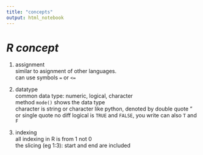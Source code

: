 ---
title: "concepts"
output: html_notebook
---

# ***R concept***
1. assignment  
similar to asignment of other languages.  
can use symbols `=` or `<=`  

1. datatype  
common data type: numeric, logical, character  
method `mode()` shows the data type  
character is string or character like python, denoted by double quote " or single quote no diff 
logical is `TRUE` and `FALSE`, you write can also `T` and `F`

1. indexing  
all indexing in R is from 1 not 0  
the slicing (eg 1:3): start and end are included

